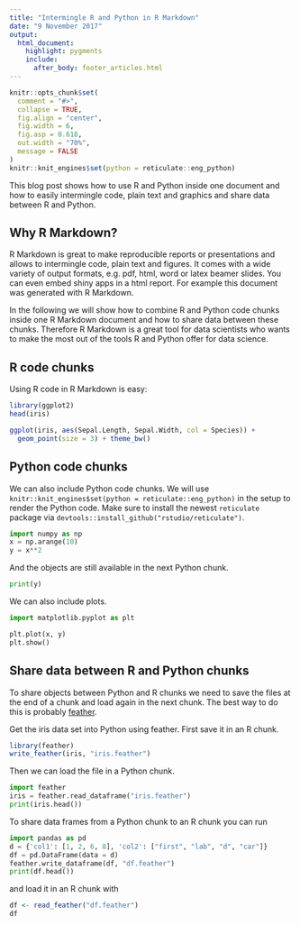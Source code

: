 ```yaml
---
title: "Intermingle R and Python in R Markdown"
date: "9 November 2017"
output: 
  html_document:
    highlight: pygments
    include:
      after_body: footer_articles.html
---
```


```r
knitr::opts_chunk$set(
  comment = "#>",
  collapse = TRUE,
  fig.align = "center",
  fig.width = 6,
  fig.asp = 0.618,
  out.width = "70%",
  message = FALSE
)
knitr::knit_engines$set(python = reticulate::eng_python)
```

This blog post shows how to use R and Python inside one document and how to easily intermingle code, plain text and graphics and share data between R and Python.

## Why R Markdown?

R Markdown is great to make reproducible reports or presentations and allows to intermingle code, plain text and figures. It comes with a wide variety of output formats, e.g. pdf, html, word or latex beamer slides. You can even embed shiny apps in a html report. For example this document was generated with R Markdown.

In the following we will show how to combine R and Python code chunks inside one R Markdown document and how to share data between these chunks. Therefore R Markdown is a great tool for data scientists who wants to make the most out of the tools R and Python offer for data science.

## R code chunks

Using R code in R Markdown is easy:

```r
library(ggplot2)
head(iris)

ggplot(iris, aes(Sepal.Length, Sepal.Width, col = Species)) +
  geom_point(size = 3) + theme_bw()
```

## Python code chunks

We can also include Python code chunks. We will use `knitr::knit_engines$set(python = reticulate::eng_python)` in the setup to render the Python code. Make sure to install the newest `reticulate` package via `devtools::install_github("rstudio/reticulate")`.

```python
import numpy as np
x = np.arange(10)
y = x**2
```

And the objects are still available in the next Python chunk.

```python
print(y)
```

We can also include plots.

```python
import matplotlib.pyplot as plt

plt.plot(x, y)
plt.show()
```

## Share data between R and Python chunks

To share objects between Python and R chunks we need to save the files at the end of a chunk and load again in the next chunk. The best way to do this is probably [feather](https://blog.rstudio.com/2016/03/29/feather/).

Get the iris data set into Python using feather. First save it in an R chunk.

```r
library(feather)
write_feather(iris, "iris.feather")
```

Then we can load the file in a Python chunk.

```python
import feather
iris = feather.read_dataframe("iris.feather")
print(iris.head())
```

To share data frames from a Python chunk to an R chunk you can run

```python
import pandas as pd
d = {'col1': [1, 2, 6, 8], 'col2': ["first", "lab", "d", "car"]}
df = pd.DataFrame(data = d)
feather.write_dataframe(df, "df.feather")
print(df.head())
```

and load it in an R chunk with

```r
df <- read_feather("df.feather")
df
```



